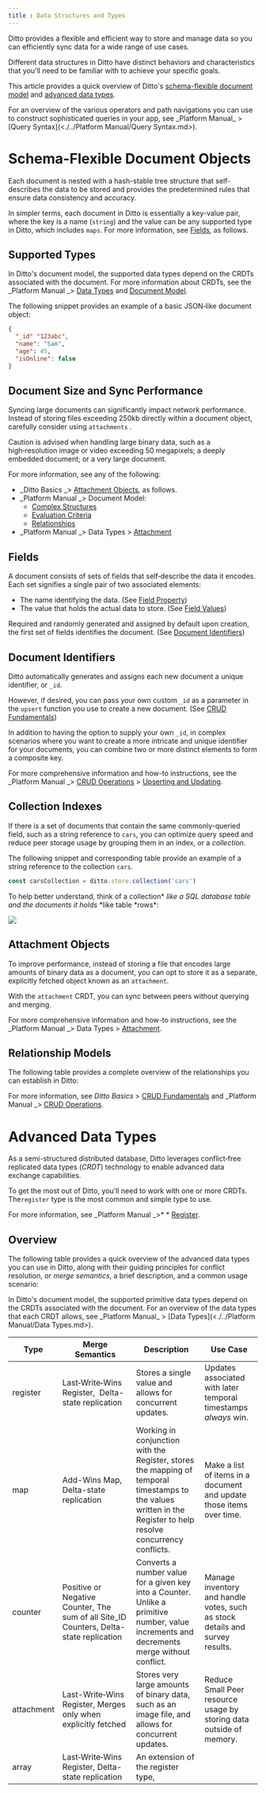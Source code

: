 ```yaml
---
title : Data Structures and Types
---
```


Ditto provides a flexible and efficient way to store and manage data so you can efficiently sync data for a wide range of use cases.&#x20;

Different data structures in Ditto have distinct behaviors and characteristics that you'll need to be familiar with to achieve your specific goals. &#x20;

This article provides a quick overview of Ditto's [schema-flexible document model]() and [advanced data types]().&#x20;

<Info>
For an overview of the various operators and path navigations you can use to construct sophisticated queries in your app, see _Platform Manual_ > [Query Syntax](<./../Platform Manual/Query Syntax.md>).
</Info>

# Schema-Flexible Document Objects

Each document is nested with a hash-stable tree structure that self-describes the data to be stored and provides the predetermined rules that ensure data consistency and accuracy.&#x20;

In simpler terms, each document in Ditto is essentially a key-value pair, where the key is a name (`string`) and the value can be any supported type in Ditto, which includes `maps`. For more information, see [Fields](), as follows.

## Supported Types

In Ditto's document model, the supported data types depend on the CRDTs associated with the document. For more information about CRDTs, see the _Platform Manual _> [Data Types](<./../Platform Manual/Data Types.md>) and [Document Model](<./../Platform Manual/Document Model.md>).

The following snippet provides an example of a basic JSON‑like document object:

```json JSON
{
  "_id" "123abc",
  "name": "Sam",
  "age": 45,
  "isOnline": false
}
```

## Document Size and Sync Performance

Syncing large documents can significantly impact network performance. Instead of storing files exceeding 250kb directly within a document object, carefully consider using `attachments` .&#x20;

<Warning>
Caution is advised when handling large binary data, such as a high‑resolution image or video exceeding 50 megapixels; a deeply embedded document; or a very large document.
</Warning>

For more information, see any of the following:

- _Ditto Basics _> [Attachment Objects](), as follows.
- _Platform Manual _> Document Model:
  - [Complex Structures](<./../Platform Manual/Document Model/Complex Structures.md>)
  - [Evaluation Criteria](<./../Platform Manual/Document Model/Evaluation Criteria.md>)
  - [Relationships](<./../Platform Manual/Document Model/Relationships.md>)
- _Platform Manual _> Data Types > [Attachment](<./../Platform Manual/Data Types/Attachment.md>)

## Fields

A document consists of sets of fields that self‑describe the data it encodes. Each set signifies a single pair of two associated elements:

- The name identifying the data. (See [Field Property](<./../Platform Manual/Document Model/Fields and Key-Values.md>))
- The value that holds the actual data to store. (See [Field Values](<./../Platform Manual/Document Model/Fields and Key-Values.md>))

Required and randomly generated and assigned by default upon creation, the first set of fields identifies the document. (See [Document Identifiers]())

## Document Identifiers

Ditto automatically generates and assigns each new document a unique identifier, or `_id`.

However, if desired, you can pass your own custom `_id` as a parameter in the `upsert` function you use to create a new document. (See [CRUD Fundamentals](<./CRUD Fundamentals.md>))

In addition to having the option to supply your own `_id`, in complex scenarios where you want to create a more intricate and unique identifier for your documents, you can combine two or more distinct elements to form a composite key.&#x20;

For more comprehensive information and how-to instructions, see the _Platform Manual _> [CRUD Operations](<./../Platform Manual/CRUD Operations.md>) > [Upserting and Updating](<./../Platform Manual/CRUD Operations/Upserting and Updating.md>).

## Collection Indexes

If there is a set of documents that contain the same commonly-queried field, such as a string reference to `cars`, you can optimize query speed and reduce peer storage usage by grouping them in an index, or a _collection_.&#x20;

The following snippet and corresponding table provide an example of a string reference to the collection `cars`.

```javascript
const carsCollection = ditto.store.collection('cars')
```

To help better understand, think of a collection\* *like a SQL database *table* and the documents it holds* *like table *rows\*:

<Frame>
<img src="/images/v4-4/image-21.png"/>
</Frame>

## Attachment Objects

To improve performance, instead of storing a file that encodes large amounts of binary data as a document, you can opt to store it as a separate, explicitly fetched object known as an `attachment`.

With the `attachment` CRDT, you can sync between peers without querying and merging.&#x20;

For more comprehensive information and how-to instructions, see the _Platform Manual _> Data Types > [Attachment](<./../Platform Manual/Data Types.md>).

## Relationship Models

The following table provides a complete overview of the relationships you can establish in Ditto:&#x20;

For more information, see _Ditto Basics_ > [CRUD Fundamentals](<./CRUD Fundamentals.md>) and _Platform Manual _> [CRUD Operations](<./../Platform Manual/CRUD Operations.md>).

# Advanced Data Types

As a semi-structured distributed database, Ditto leverages conflict‑free replicated data types (_CRDT_) technology to enable advanced data exchange capabilities.

To get the most out of Ditto, you'll need to work with one or more CRDTs. The`register` type is the most common and simple type to use.

For more information, see _Platform Manual _>\* \* [Register](<./../Platform Manual/Data Types.md>).

## Overview

The following table provides a quick overview of the advanced data types you can use in Ditto, along with their guiding principles for conflict resolution, or _merge semantics_, a brief description, and a common usage scenario:

<Info>
In Ditto's document model, the supported primitive data types depend on the CRDTs associated with the document. For an overview of the data types that each CRDT allows, see _Platform Manual_ > [Data Types](<./../Platform Manual/Data Types.md>).
</Info>

| **Type** | **Merge Semantics** | **Description** | **Use Case** |
| --- | --- | --- | --- |
| register | Last‑Write‑Wins Register,   Delta-state replication | Stores a single value and allows for concurrent updates. | Updates associated with later temporal timestamps *always* win. |
| map | Add-Wins Map,  Delta-state replication | Working in conjunction with the Register, stores the mapping of temporal timestamps to the values written in the Register to help resolve concurrency conflicts. | Make a list of items in a document and update those items over time. |
| counter | Positive or Negative Counter,  The sum of all Site\_ID Counters,  Delta-state replication | Converts a number value for a given key into a Counter.  Unlike a primitive number, value increments and decrements merge without conflict. | Manage inventory and handle votes, such as stock details and survey results. |
| attachment | Last-Write‑Wins Register,  Merges only when explicitly fetched | Stores very large amounts of binary data, such as an image file, and allows for concurrent updates. | Reduce Small Peer resource usage by storing data outside of memory. |
| array | Last‑Write‑Wins Register,  Delta-state replication | An extension of the register type, |  |
